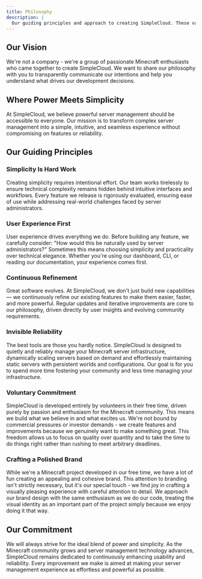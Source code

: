 ```yaml
---
title: Philosophy
description: |
  Our guiding principles and approach to creating SimpleCloud. These values reflect how our volunteer team believes a Minecraft cloud system should work.
---
```


## Our Vision

We're not a company - we're a group of passionate Minecraft enthusiasts who came together to create SimpleCloud. We want to share our philosophy with you to transparently communicate our intentions and help you understand what drives our development decisions.

## Where Power Meets Simplicity

At SimpleCloud, we believe powerful server management should be accessible to everyone. Our mission is to transform complex server management into a simple, intuitive, and seamless experience without compromising on features or reliability.

## Our Guiding Principles

### Simplicity Is Hard Work

Creating simplicity requires intentional effort. Our team works tirelessly to ensure technical complexity remains hidden behind intuitive interfaces and workflows. Every feature we release is rigorously evaluated, ensuring ease of use while addressing real-world challenges faced by server administrators.

### User Experience First

User experience drives everything we do. Before building any feature, we carefully consider: "How would this be naturally used by server administrators?" Sometimes this means choosing simplicity and practicality over technical elegance. Whether you're using our dashboard, CLI, or reading our documentation, your experience comes first.

### Continuous Refinement

Great software evolves. At SimpleCloud, we don't just build new capabilities — we continuously refine our existing features to make them easier, faster, and more powerful. Regular updates and iterative improvements are core to our philosophy, driven directly by user insights and evolving community requirements.

### Invisible Reliability

The best tools are those you hardly notice. SimpleCloud is designed to quietly and reliably manage your Minecraft server infrastructure, dynamically scaling servers based on demand and effortlessly maintaining static servers with persistent worlds and configurations. Our goal is for you to spend more time fostering your community and less time managing your infrastructure.

### Voluntary Commitment

SimpleCloud is developed entirely by volunteers in their free time, driven purely by passion and enthusiasm for the Minecraft community. This means we build what we believe in and what excites us. We're not bound by commercial pressures or investor demands - we create features and improvements because we genuinely want to make something great. This freedom allows us to focus on quality over quantity and to take the time to do things right rather than rushing to meet arbitrary deadlines.

### Crafting a Polished Brand

While we're a Minecraft project developed in our free time, we have a lot of fun creating an appealing and cohesive brand. This attention to branding isn't strictly necessary, but it's our special touch - we find joy in crafting a visually pleasing experience with careful attention to detail. We approach our brand design with the same enthusiasm as we do our code, treating the visual identity as an important part of the project simply because we enjoy doing it that way.

## Our Commitment

We will always strive for the ideal blend of power and simplicity. As the Minecraft community grows and server management technology advances, SimpleCloud remains dedicated to continuously enhancing usability and reliability. Every improvement we make is aimed at making your server management experience as effortless and powerful as possible.
